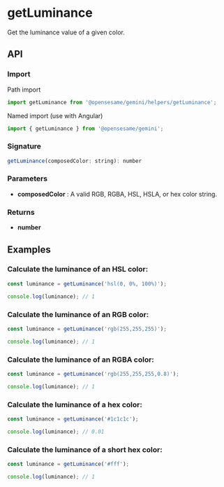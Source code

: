 
<Meta title="Helpers/getLuminance" />

<h1>getLuminance</h1>

Get the luminance value of a given color.

<h2>API</h2>

<h3>Import</h3>

Path import

```javascript
import getLuminance from '@opensesame/gemini/helpers/getLuminance';
```

Named import (use with Angular)

```javascript
import { getLuminance } from '@opensesame/gemini';
```

<h3>Signature</h3>

```javascript
getLuminance(composedColor: string): number
```

<h3>Parameters</h3>

<ul>
  <li>
    <strong>composedColor</strong> : A valid RGB, RGBA, HSL, HSLA, or hex color string.
  </li>
</ul>

<h3>Returns</h3>

<ul>
  <li>
    <strong>number</strong>
  </li>
</ul>

<h2>Examples</h2>

<h3>Calculate the luminance of an HSL color:</h3>

```javascript
const luminance = getLuminance('hsl(0, 0%, 100%)');

console.log(luminance); // 1
```

<h3>Calculate the luminance of an RGB color:</h3>

```javascript
const luminance = getLuminance('rgb(255,255,255)');

console.log(luminance); // 1
```

<h3>Calculate the luminance of an RGBA color:</h3>

```javascript
const luminance = getLuminance('rgb(255,255,255,0.8)');

console.log(luminance); // 1
```

<h3>Calculate the luminance of a hex color:</h3>

```javascript
const luminance = getLuminance('#1c1c1c');

console.log(luminance); // 0.01
```

<h3>Calculate the luminance of a short hex color:</h3>

```javascript
const luminance = getLuminance('#fff');

console.log(luminance); // 1
```
